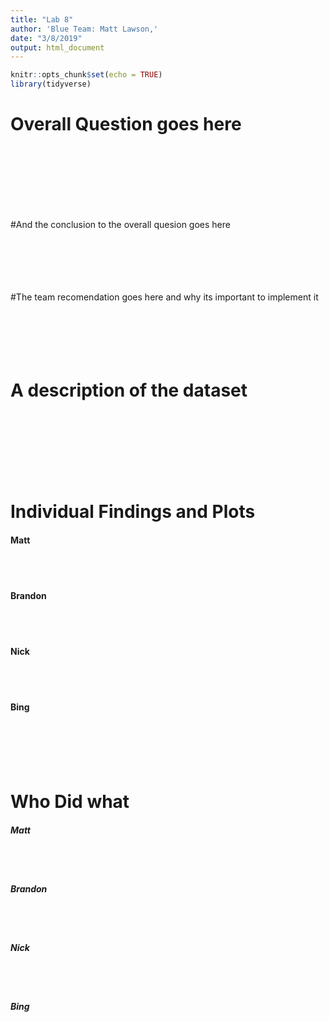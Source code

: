 ```yaml
---
title: "Lab 8"
author: 'Blue Team: Matt Lawson,'
date: "3/8/2019"
output: html_document
---
```


```r
knitr::opts_chunk$set(echo = TRUE)
library(tidyverse)
```

# Overall Question goes here
<br><br> <br><br> <br><br>
  
#And the conclusion to the overall quesion goes here
<br><br> <br><br> <br><br>



#The team recomendation goes here and why its important to implement it
<br><br> <br><br> <br><br>


# A description of the dataset
<br><br> <br><br> <br><br>






# Individual Findings and Plots
  
#### Matt
<br><br>


#### Brandon
<br><br>


#### Nick
<br><br>


#### Bing
<br><br><br><br>




# Who Did what

##### Matt
<br><br>


##### Brandon
<br><br>


##### Nick
<br><br>


##### Bing